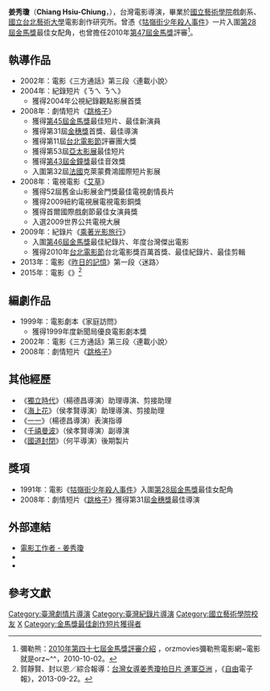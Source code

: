 {{藝人
|姓名 = 姜秀瓊
|類型 = 導演
|圖片 =<!--建議使用自由版權圖像-->
|圖片尺寸 =
|圖片簡介 =
|本名 =
|外文名 =
|外文 = 
|羅馬拼音 = Chiang Hsiu-Chiung
|英文名 =
|暱稱 = 
|其他藝名 =
|國籍 = {{ROC}}
|民族 =
|籍貫 =
|出生日期 = {{birth date and age|1969|5|4}}
|出生地點 = {{TWN}}[[台北|台北]]
|逝世日期 =
|逝世地點 =
|職業 = 導演、編劇、製片
|語言 =
|教育程度 = [[國立藝術學院|國立藝術學院]]戲劇系<br>[[國立台北藝術大學|國立台北藝術大學]]電影創作研究所
|宗教信仰 =
|配偶 = 郭禮杞
|兒女 = 郭傳安
郭雨傳
|父母 =
|出道地點 = 
|出道作 =
|出道日期 =
|代表作 = 《[[艾草_(公視人生劇展)|艾草]]》
|活躍年代 = 1990年代至今
|經紀公司 =
|網站 =
|相關團體 = 
|獎項 = {{awards|name=[[金穗獎|金穗獎]]|award=最佳導演 |year=2008年 |title=《[[跳格子_(短片)|跳格子]]》}}
|IMDb = 0944594
|電影 =
|電視劇 =
|舞台劇 =
|書籍 =
}}

'''姜秀瓊'''（'''Chiang Hsiu-Chiung'''，{{bd|1969年|5月4日|}}），台灣電影導演，畢業於[[國立藝術學院|國立藝術學院]]戲劇系、[[國立台北藝術大學|國立台北藝術大學]]電影創作研究所。曾憑《[[牯嶺街少年殺人事件|牯嶺街少年殺人事件]]》一片入圍[[第28屆金馬獎|第28屆金馬獎]]最佳女配角，也曾擔任2010年[[第47屆金馬獎|第47屆金馬獎]]評審<ref>彌勒熊：[http://orzmovies.com/?p=7176 2010年第四十七屆金馬獎評審介紹] {{Wayback|url=http://orzmovies.com/?p=7176 |date=20200415113140 }}，orzmovies彌勒熊電影網~電影就是orz~^^，2010-10-02。</ref>。

==執導作品==
*2002年：電影《三方通話》第三段〈連載小說〉
*2004年：紀錄短片《ㄋㄟ ㄋㄟ》
**獲得2004年公視紀錄觀點影展首獎
*2008年：劇情短片《[[跳格子_(短片)|跳格子]]》
**獲得[[第45屆金馬獎|第45屆金馬獎]]最佳短片、最佳新演員
**獲得第31屆[[金穗獎|金穗獎]]首獎、最佳導演
**獲得第11屆[[台北電影節|台北電影節]]評審團大獎
**獲得第53屆[[亞太影展|亞太影展]]最佳短片
**獲得[[第43屆金鐘獎|第43屆金鐘獎]]最佳音效獎
**入圍第32屆[[法國|法國]]克萊蒙費鴻國際短片影展
*2008年：電視電影《[[艾草_(公視人生劇展)|艾草]]》
**獲得52屆舊金山影展金門獎最佳電視劇情長片
**獲得2009紐約電視展電視電影銅獎
**獲得首爾國際戲劇節最佳女演員獎
**入選2009世界公共電視大展
*2009年：紀錄片《[[乘著光影旅行|乘著光影旅行]]》
**入圍[[第46屆金馬獎|第46屆金馬獎]]最佳紀錄片、年度台灣傑出電影
**獲得2010年[[台北電影節|台北電影節]]台北電影獎百萬首獎、最佳紀錄片、最佳剪輯
*2013年：電影《[[昨日的記憶|昨日的記憶]]》第一段〈迷路〉
*2015年：電影《{{link-ja|寧靜咖啡館之歌|さいはてにて-やさしい香りと待ちながら-}}》<ref>賀靜賢、封以恩／綜合報導：[http://www.libertytimes.com.tw/2013/new/sep/22/today-show11.htm 台灣女導姜秀瓊拍日片 進軍亞洲] {{Wayback|url=http://www.libertytimes.com.tw/2013/new/sep/22/today-show11.htm |date=20131008215306 }}，《[[自由時報|自由]]電子報》，2013-09-22。</ref>

==編劇作品==
*1999年：電影劇本《家庭訪問》
**獲得1999年度新聞局優良電影劇本獎
*2002年：電影《三方通話》第三段〈連載小說〉
*2008年：劇情短片《[[跳格子_(短片)|跳格子]]》

==其他經歷==
*《[[獨立時代|獨立時代]]》（楊德昌導演）助理導演、剪接助理
*《[[海上花_(电影)|海上花]]》（侯孝賢導演）助理導演、剪接助理
*《[[一一|一一]]》（楊德昌導演）表演指導
*《[[千禧曼波|千禧曼波]]》（侯孝賢導演）副導演
*《[[國道封閉|國道封閉]]》（何平導演）後期製片 

==獎項==
*1991年：電影《[[牯嶺街少年殺人事件|牯嶺街少年殺人事件]]》入圍[[第28屆金馬獎|第28屆金馬獎]]最佳女配角
*2008年：劇情短片《[[跳格子_(短片)|跳格子]]》獲得第31屆[[金穗獎|金穗獎]]最佳導演

==外部連結==
*[https://web.archive.org/web/20150610224356/http://www.taiwancinema.com/ct_12433_39 電影工作者 - 姜秀瓊]
*{{imdb name|0944594}}
*{{hkmdb name|35100}}

==參考文獻==
{{reflist}}

{{台北電影獎百萬首獎影片}}
{{台北電影獎最佳紀錄片}}
[[Category:臺灣劇情片導演|Category:臺灣劇情片導演]]
[[Category:臺灣紀錄片導演|Category:臺灣紀錄片導演]]
[[Category:國立藝術學院校友|Category:國立藝術學院校友]]
[[Category:姜姓|X]]
[[Category:金馬獎最佳創作短片獲得者|Category:金馬獎最佳創作短片獲得者]]